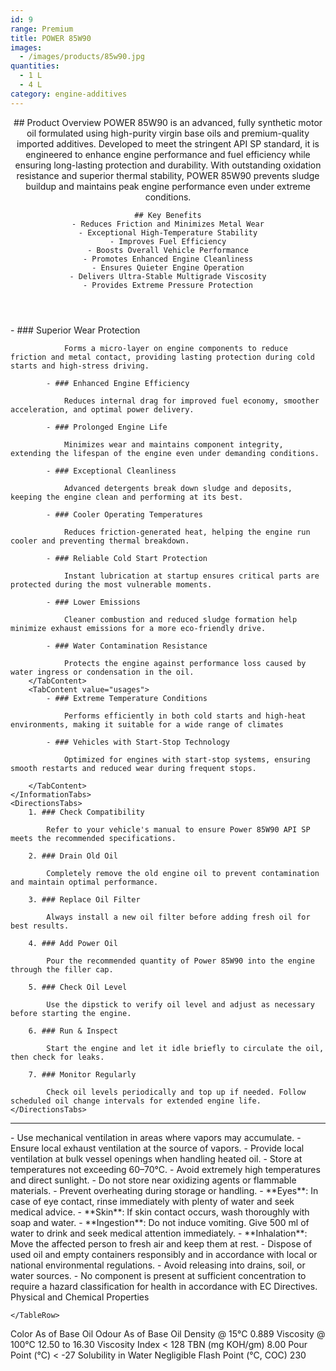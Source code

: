 ```yaml
---
id: 9
range: Premium
title: POWER 85W90
images:
  - /images/products/85w90.jpg
quantities:
  - 1 L
  - 4 L
category: engine-additives
---
```


<Header>
    ## Product Overview
    POWER 85W90 is an advanced, fully synthetic motor oil formulated using high-purity virgin base oils and premium-quality imported additives. Developed to meet the stringent API SP standard, it is engineered to enhance engine performance and fuel efficiency while
    ensuring long-lasting protection and durability. With outstanding oxidation resistance and superior thermal stability, POWER 85W90 prevents sludge buildup and maintains peak engine performance even under extreme conditions.


    ## Key Benefits
    - Reduces Friction and Minimizes Metal Wear
    - Exceptional High-Temperature Stability
    - Improves Fuel Efficiency
    - Boosts Overall Vehicle Performance
    - Promotes Enhanced Engine Cleanliness
    - Ensures Quieter Engine Operation
    - Delivers Ultra-Stable Multigrade Viscosity
    - Provides Extreme Pressure Protection

</Header>

<Section>
    <InformationTabs>
        <TabContent value="core">
            - ### Superior Wear Protection

                Forms a micro-layer on engine components to reduce friction and metal contact, providing lasting protection during cold starts and high-stress driving.

            - ### Enhanced Engine Efficiency

                Reduces internal drag for improved fuel economy, smoother acceleration, and optimal power delivery.

            - ### Prolonged Engine Life

                Minimizes wear and maintains component integrity, extending the lifespan of the engine even under demanding conditions.
    
            - ### Exceptional Cleanliness

                Advanced detergents break down sludge and deposits, keeping the engine clean and performing at its best.
    
            - ### Cooler Operating Temperatures

                Reduces friction-generated heat, helping the engine run cooler and preventing thermal breakdown.
    
            - ### Reliable Cold Start Protection

                Instant lubrication at startup ensures critical parts are protected during the most vulnerable moments. 
    
            - ### Lower Emissions

                Cleaner combustion and reduced sludge formation help minimize exhaust emissions for a more eco-friendly drive.
    
            - ### Water Contamination Resistance

                Protects the engine against performance loss caused by water ingress or condensation in the oil.
        </TabContent>
        <TabContent value="usages">
            - ### Extreme Temperature Conditions

                Performs efficiently in both cold starts and high-heat environments, making it suitable for a wide range of climates

            - ### Vehicles with Start-Stop Technology

                Optimized for engines with start-stop systems, ensuring smooth restarts and reduced wear during frequent stops.

        </TabContent>
    </InformationTabs>
    <DirectionsTabs>
        1. ### Check Compatibility
    
            Refer to your vehicle's manual to ensure Power 85W90 API SP meets the recommended specifications.
   
        2. ### Drain Old Oil
    
            Completely remove the old engine oil to prevent contamination and maintain optimal performance.
   
        3. ### Replace Oil Filter
    
            Always install a new oil filter before adding fresh oil for best results.
   
        4. ### Add Power Oil
    
            Pour the recommended quantity of Power 85W90 into the engine through the filler cap.
   
        5. ### Check Oil Level
    
            Use the dipstick to verify oil level and adjust as necessary before starting the engine.
   
        6. ### Run & Inspect
    
            Start the engine and let it idle briefly to circulate the oil, then check for leaks.
   
        7. ### Monitor Regularly
    
            Check oil levels periodically and top up if needed. Follow scheduled oil change intervals for extended engine life.
    </DirectionsTabs>
</Section>

***

<Section>
    <SafetyTabs>
        <TabContent value="handling">
            - Use mechanical ventilation in areas where vapors may accumulate.
            - Ensure local exhaust ventilation at the source of vapors.
            - Provide local ventilation at bulk vessel openings when handling heated oil.
            - Store at temperatures not exceeding 60–70°C.
            - Avoid extremely high temperatures and direct sunlight.
            - Do not store near oxidizing agents or flammable materials.
            - Prevent overheating during storage or handling.
        </TabContent>
        <TabContent value="first-aid">
            - **Eyes**: In case of eye contact, rinse immediately with plenty of water and seek medical advice.
            - **Skin**: If skin contact occurs, wash thoroughly with soap and water.
            - **Ingestion**: Do not induce vomiting. Give 500 ml of water to drink and seek medical attention immediately.
            - **Inhalation**: Move the affected person to fresh air and keep them at rest.
        </TabContent>
        <TabContent value="disposal">
            - Dispose of used oil and empty containers responsibly and in accordance with local or national environmental regulations.
            - Avoid releasing into drains, soil, or water sources.
        </TabContent>
        <TabContent value="hazardous">
            - No component is present at sufficient concentration to require a hazard classification for health in accordance with EC Directives.
        </TabContent>
    </SafetyTabs>
  
   <Table>
  <TableHeader>
    <TableRow col={2}>
      <TableHead>Physical and Chemical Properties</TableHead>
    
    </TableRow>
  </TableHeader>
  <TableBody>
    <TableRow>
      <TableCell>Color</TableCell>
      <TableCell>As of Base Oil</TableCell>
    </TableRow>
    <TableRow>
      <TableCell>Odour</TableCell>
      <TableCell>As of Base Oil</TableCell>
    </TableRow>
    <TableRow>
      <TableCell>Density @ 15°C</TableCell>
      <TableCell>0.889</TableCell>
    </TableRow>
    <TableRow>
      <TableCell>Viscosity @ 100°C</TableCell>
      <TableCell>12.50 to 16.30</TableCell>
    </TableRow>
    <TableRow>
      <TableCell>Viscosity Index</TableCell>
      <TableCell>&lt; 128</TableCell>
    </TableRow>
    <TableRow>
      <TableCell>TBN (mg KOH/gm)</TableCell>
      <TableCell>8.00</TableCell>
    </TableRow>
    <TableRow>
      <TableCell>Pour Point (°C)</TableCell>
      <TableCell>&lt; -27</TableCell>
    </TableRow>
    <TableRow>
      <TableCell>Solubility in Water</TableCell>
      <TableCell>Negligible</TableCell>
    </TableRow>
    <TableRow>
      <TableCell>Flash Point (°C, COC)</TableCell>
      <TableCell>230</TableCell>
    </TableRow>
  </TableBody>
</Table>

</Section>